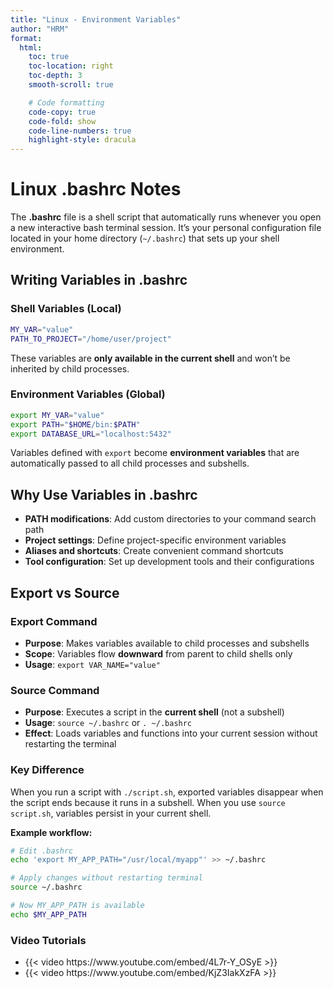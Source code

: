 ```yaml
---
title: "Linux - Environment Variables"
author: "HRM"
format:
  html:
    toc: true
    toc-location: right
    toc-depth: 3
    smooth-scroll: true

    # Code formatting
    code-copy: true
    code-fold: show
    code-line-numbers: true
    highlight-style: dracula
---
```


# Linux .bashrc Notes

The **.bashrc** file is a shell script that automatically runs whenever you open a new interactive bash terminal session. It's your personal configuration file located in your home directory (`~/.bashrc`) that sets up your shell environment.

## Writing Variables in .bashrc

### Shell Variables (Local)

```bash
MY_VAR="value"
PATH_TO_PROJECT="/home/user/project"
```

These variables are **only available in the current shell** and won't be inherited by child processes.

### Environment Variables (Global)

```bash
export MY_VAR="value"
export PATH="$HOME/bin:$PATH"
export DATABASE_URL="localhost:5432"
```

Variables defined with `export` become **environment variables** that are automatically passed to all child processes and subshells.

## Why Use Variables in .bashrc

- **PATH modifications**: Add custom directories to your command search path
- **Project settings**: Define project-specific environment variables
- **Aliases and shortcuts**: Create convenient command shortcuts
- **Tool configuration**: Set up development tools and their configurations


## Export vs Source

### Export Command

- **Purpose**: Makes variables available to child processes and subshells
- **Scope**: Variables flow **downward** from parent to child shells only
- **Usage**: `export VAR_NAME="value"`


### Source Command

- **Purpose**: Executes a script in the **current shell** (not a subshell)
- **Usage**: `source ~/.bashrc` or `. ~/.bashrc`
- **Effect**: Loads variables and functions into your current session without restarting the terminal


### Key Difference

When you run a script with `./script.sh`, exported variables disappear when the script ends because it runs in a subshell. When you use `source script.sh`, variables persist in your current shell.

**Example workflow:**

```bash
# Edit .bashrc
echo 'export MY_APP_PATH="/usr/local/myapp"' >> ~/.bashrc

# Apply changes without restarting terminal
source ~/.bashrc

# Now MY_APP_PATH is available
echo $MY_APP_PATH
```

### Video Tutorials
- {{< video https://www.youtube.com/embed/4L7r-Y_OSyE >}}
- {{< video https://www.youtube.com/embed/KjZ3IakXzFA >}}